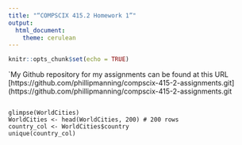 ```yaml
---
title: "“COMPSCIX 415.2 Homework 1”"
output: 
  html_document: 
    theme: cerulean
---
```


```r
knitr::opts_chunk$set(echo = TRUE)
```
`My Github repository for my assignments can be found at this URL [https://github.com/phillipmanning/compscix-415-2-assignments.git](https://github.com/phillipmanning/compscix-415-2-assignments.git
                                                                   
```r
``` 
   
   ```data("WorldCities")
   glimpse(WorldCities)
   WorldCities <- head(WorldCities, 200) # 200 rows
   country_col <- WorldCities$country
   unique(country_col)
   ```
                                                                                                                                     
                                                                                                                                     
                                                                                                                                     
                                                                                                                                     
                                                                                                                                     
                                                                                                                                     